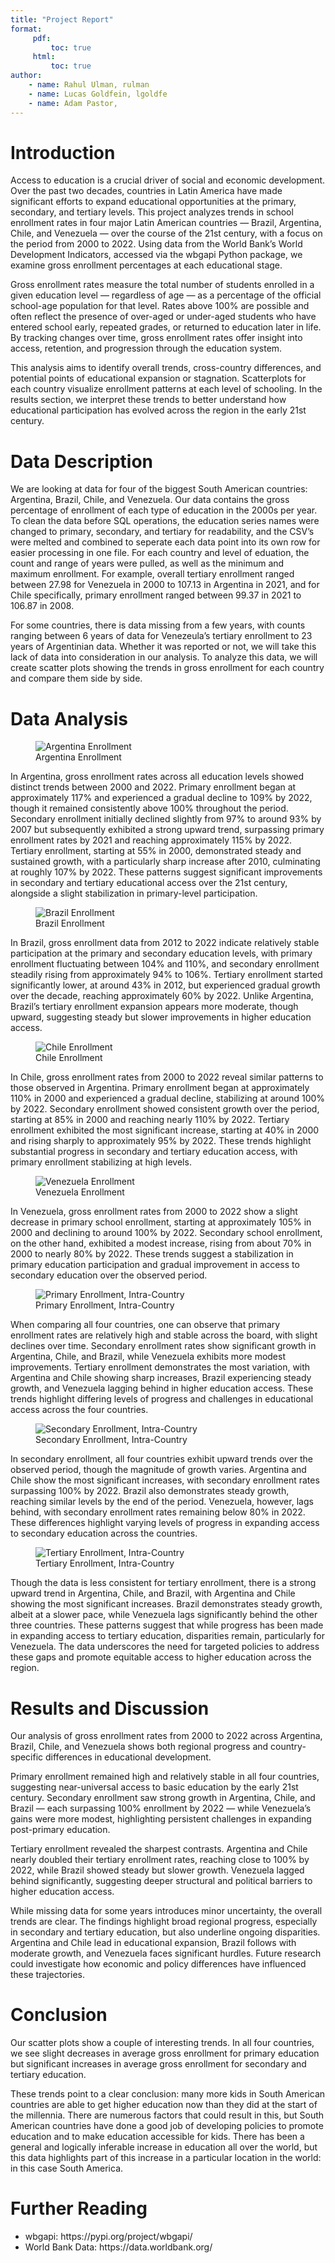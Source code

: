 ```yaml
---
title: "Project Report"
format:
     pdf:
         toc: true
     html:
         toc: true
author:
    - name: Rahul Ulman, rulman
    - name: Lucas Goldfein, lgoldfe
    - name: Adam Pastor, 
---
```


# Introduction

Access to education is a crucial driver of social and economic development. Over the past two decades, countries in Latin America have made significant efforts to expand educational opportunities at the primary, secondary, and tertiary levels. This project analyzes trends in school enrollment rates in four major Latin American countries — Brazil, Argentina, Chile, and Venezuela — over the course of the 21st century, with a focus on the period from 2000 to 2022. Using data from the World Bank's World Development Indicators, accessed via the wbgapi Python package, we examine gross enrollment percentages at each educational stage.

Gross enrollment rates measure the total number of students enrolled in a given education level — regardless of age — as a percentage of the official school-age population for that level. Rates above 100% are possible and often reflect the presence of over-aged or under-aged students who have entered school early, repeated grades, or returned to education later in life. By tracking changes over time, gross enrollment rates offer insight into access, retention, and progression through the education system.

This analysis aims to identify overall trends, cross-country differences, and potential points of educational expansion or stagnation. Scatterplots for each country visualize enrollment patterns at each level of schooling. In the results section, we interpret these trends to better understand how educational participation has evolved across the region in the early 21st century.

# Data Description

We are looking at data for four of the biggest South American countries: Argentina, Brazil, Chile, and Venezuela. Our data contains the gross percentage of enrollment of each type of education in the 2000s per year. To clean the data before SQL operations, the education series names were changed to primary, secondary, and tertiary for readability, and the CSV's were melted and combined to seperate each data point into its own row for easier processing in one file. For each country and level of eduation, the count and range of years were pulled, as well as the minimum and maximum enrollment. For example, overall tertiary enrollment ranged between 27.98 for Venezuela in 2000 to 107.13 in Argentina in 2021, and for Chile specifically, primary enrollment ranged between 99.37 in 2021 to 106.87 in 2008.

For some countries, there is data missing from a few years, with counts ranging between 6 years of data for Venezeula's tertiary enrollment to 23 years of Argentinian data. Whether it was reported or not, we will take this lack of data into consideration in our analysis. To analyze this data, we will create scatter plots showing the trends in gross enrollment for each country and compare them side by side.

# Data Analysis

![Argentina Enrollment](figures/arg_enrollment.png)

In Argentina, gross enrollment rates across all education levels showed distinct trends between 2000 and 2022. Primary enrollment began at approximately 117% and experienced a gradual decline to 109% by 2022, though it remained consistently above 100% throughout the period. Secondary enrollment initially declined slightly from 97% to around 93% by 2007 but subsequently exhibited a strong upward trend, surpassing primary enrollment rates by 2021 and reaching approximately 115% by 2022. Tertiary enrollment, starting at 55% in 2000, demonstrated steady and sustained growth, with a particularly sharp increase after 2010, culminating at roughly 107% by 2022. These patterns suggest significant improvements in secondary and tertiary educational access over the 21st century, alongside a slight stabilization in primary-level participation.

![Brazil Enrollment](figures/bra_enrollment.png)

In Brazil, gross enrollment data from 2012 to 2022 indicate relatively stable participation at the primary and secondary education levels, with primary enrollment fluctuating between 104% and 110%, and secondary enrollment steadily rising from approximately 94% to 106%. Tertiary enrollment started significantly lower, at around 43% in 2012, but experienced gradual growth over the decade, reaching approximately 60% by 2022. Unlike Argentina, Brazil’s tertiary enrollment expansion appears more moderate, though upward, suggesting steady but slower improvements in higher education access.

![Chile Enrollment](figures/chl_enrollment.png)

In Chile, gross enrollment rates from 2000 to 2022 reveal similar patterns to those observed in Argentina. Primary enrollment began at approximately 110% in 2000 and experienced a gradual decline, stabilizing at around 100% by 2022. Secondary enrollment showed consistent growth over the period, starting at 85% in 2000 and reaching nearly 110% by 2022. Tertiary enrollment exhibited the most significant increase, starting at 40% in 2000 and rising sharply to approximately 95% by 2022. These trends highlight substantial progress in secondary and tertiary education access, with primary enrollment stabilizing at high levels.

![Venezuela Enrollment](figures/ven_enrollment.png)

In Venezuela, gross enrollment rates from 2000 to 2022 show a slight decrease in primary school enrollment, starting at approximately 105% in 2000 and declining to around 100% by 2022. Secondary school enrollment, on the other hand, exhibited a modest increase, rising from about 70% in 2000 to nearly 80% by 2022. These trends suggest a stabilization in primary education participation and gradual improvement in access to secondary education over the observed period.

![Primary Enrollment, Intra-Country](figures/all_primary.png)

When comparing all four countries, one can observe that primary enrollment rates are relatively high and stable across the board, with slight declines over time. Secondary enrollment rates show significant growth in Argentina, Chile, and Brazil, while Venezuela exhibits more modest improvements. Tertiary enrollment demonstrates the most variation, with Argentina and Chile showing sharp increases, Brazil experiencing steady growth, and Venezuela lagging behind in higher education access. These trends highlight differing levels of progress and challenges in educational access across the four countries.

![Secondary Enrollment, Intra-Country](figures/all_secondary.png)

In secondary enrollment, all four countries exhibit upward trends over the observed period, though the magnitude of growth varies. Argentina and Chile show the most significant increases, with secondary enrollment rates surpassing 100% by 2022. Brazil also demonstrates steady growth, reaching similar levels by the end of the period. Venezuela, however, lags behind, with secondary enrollment rates remaining below 80% in 2022. These differences highlight varying levels of progress in expanding access to secondary education across the countries.

![Tertiary Enrollment, Intra-Country](figures/all_tertiary.png)

Though the data is less consistent for tertiary enrollment, there is a strong upward trend in Argentina, Chile, and Brazil, with Argentina and Chile showing the most significant increases. Brazil demonstrates steady growth, albeit at a slower pace, while Venezuela lags significantly behind the other three countries. These patterns suggest that while progress has been made in expanding access to tertiary education, disparities remain, particularly for Venezuela. The data underscores the need for targeted policies to address these gaps and promote equitable access to higher education across the region.

# Results and Discussion

Our analysis of gross enrollment rates from 2000 to 2022 across Argentina, Brazil, Chile, and Venezuela shows both regional progress and country-specific differences in educational development.

Primary enrollment remained high and relatively stable in all four countries, suggesting near-universal access to basic education by the early 21st century. Secondary enrollment saw strong growth in Argentina, Chile, and Brazil — each surpassing 100% enrollment by 2022 — while Venezuela’s gains were more modest, highlighting persistent challenges in expanding post-primary education.

Tertiary enrollment revealed the sharpest contrasts. Argentina and Chile nearly doubled their tertiary enrollment rates, reaching close to 100% by 2022, while Brazil showed steady but slower growth. Venezuela lagged behind significantly, suggesting deeper structural and political barriers to higher education access.

While missing data for some years introduces minor uncertainty, the overall trends are clear. The findings highlight broad regional progress, especially in secondary and tertiary education, but also underline ongoing disparities. Argentina and Chile lead in educational expansion, Brazil follows with moderate growth, and Venezuela faces significant hurdles. Future research could investigate how economic and policy differences have influenced these trajectories.

# Conclusion

Our scatter plots show a couple of interesting trends. In all four countries, we see slight decreases in average gross enrollment for primary education but significant increases in average gross enrollment for secondary and tertiary education.

These trends point to a clear conclusion: many more kids in South American countries are able to get higher education now than they did at the start of the millennia. There are numerous factors that could result in this, but South American countries have done a good job of developing policies to promote education and to make education accessible for kids. There has been a general and logically inferable increase in education all over the world, but this data highlights part of this increase in a particular location in the world: in this case South America.

# Further Reading

- wbgapi: https://pypi.org/project/wbgapi/
- World Bank Data: https://data.worldbank.org/